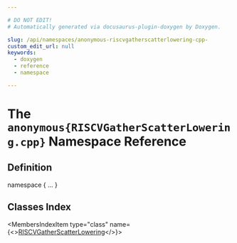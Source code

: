 ```yaml
---

# DO NOT EDIT!
# Automatically generated via docusaurus-plugin-doxygen by Doxygen.

slug: /api/namespaces/anonymous-riscvgatherscatterlowering-cpp-
custom_edit_url: null
keywords:
  - doxygen
  - reference
  - namespace

---
```





# The `anonymous{RISCVGatherScatterLowering.cpp}` Namespace Reference

<DoxygenPage pluginConfig={pluginConfig}>



## Definition

<CodeBlock>namespace &#123; ... &#125;</CodeBlock>

## Classes Index

<MembersIndex>

<MembersIndexItem
  type="class"
  name={<><a href="/docs/api/classes/anonymous-namespace-riscvgatherscatterlowering-cpp-/riscvgatherscatterlowering">RISCVGatherScatterLowering</a></>}>
</MembersIndexItem>

</MembersIndex>


</DoxygenPage>
